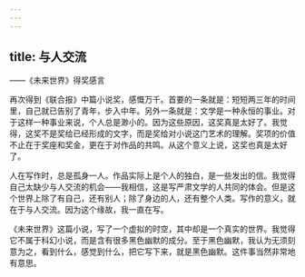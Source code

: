 ```yaml
---
---
---
```

title: 与人交流
---

——《未来世界》得奖感言





再次得到《联合报》中篇小说奖，感慨万千。首要的一条就是：短短两三年的时间里，自己就已告别了青年，步入中年。另外一条就是：文学是一种永恒的事业。对于这样一种事业来说，个人总是渺小的。因为这些原因，这奖真是太好了。我觉得，这奖不是奖给已经形成的文字，而是奖给对小说这门艺术的理解。奖项的价值不止在于奖座和奖金，更在于对作品的共鸣。从这个意义上说，这奖也真是太好了。

人在写作时，总是孤身一人。作品实际上是个人的独白，是一些发出的信。我觉得自己太缺少与人交流的机会——我相信，这是写严肃文学的人共同的体会。但是这个世界上除了有自己，还有别人；除了身边的人，还有整个人类。写作的意义，就在于与人交流。因为这个缘故，我一直在写。

《未来世界》这篇小说，写了一个虚拟的时空，其中却是一个真实的世界。我觉得它不属于科幻小说，而是含有很多黑色幽默的成分。至于黑色幽默，我认为无须刻意为之，看到什么，感觉到什么，把它写下来，就是黑色幽默。这件事当然非常地有意思。